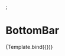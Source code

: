
;<Meta title='Lib/components/BottomBar' component={BottomBar} argTypes={{}} args={{}} />

# BottomBar


<Story name='default' argTypes={{}} args={{}}>
  {Template.bind({})}
</Story>
